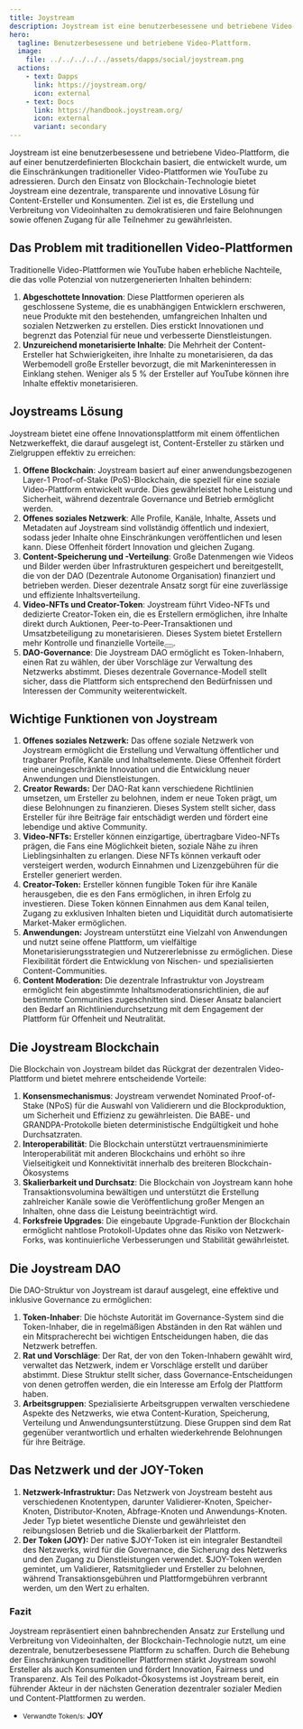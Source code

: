 ```yaml
---
title: Joystream
description: Joystream ist eine benutzerbesessene und betriebene Video-Plattform, die auf einer benutzerdefinierten Blockchain basiert, die entwickelt wurde, um die Einschränkungen traditioneller Video-Plattformen wie YouTube zu adressieren.
hero:
  tagline: Benutzerbesessene und betriebene Video-Plattform.
  image: 
    file: ../../../../../assets/dapps/social/joystream.png
  actions:
    - text: Dapps
      link: https://joystream.org/
      icon: external
    - text: Docs
      link: https://handbook.joystream.org/
      icon: external
      variant: secondary
---
```



Joystream ist eine benutzerbesessene und betriebene Video-Plattform, die auf einer benutzerdefinierten Blockchain basiert, die entwickelt wurde, um die Einschränkungen traditioneller Video-Plattformen wie YouTube zu adressieren. Durch den Einsatz von Blockchain-Technologie bietet Joystream eine dezentrale, transparente und innovative Lösung für Content-Ersteller und Konsumenten. Ziel ist es, die Erstellung und Verbreitung von Videoinhalten zu demokratisieren und faire Belohnungen sowie offenen Zugang für alle Teilnehmer zu gewährleisten.

## Das Problem mit traditionellen Video-Plattformen
Traditionelle Video-Plattformen wie YouTube haben erhebliche Nachteile, die das volle Potenzial von nutzergenerierten Inhalten behindern:
1. **Abgeschottete Innovation**: Diese Plattformen operieren als geschlossene Systeme, die es unabhängigen Entwicklern erschweren, neue Produkte mit den bestehenden, umfangreichen Inhalten und sozialen Netzwerken zu erstellen. Dies erstickt Innovationen und begrenzt das Potenzial für neue und verbesserte Dienstleistungen.
2. **Unzureichend monetarisierte Inhalte**: Die Mehrheit der Content-Ersteller hat Schwierigkeiten, ihre Inhalte zu monetarisieren, da das Werbemodell große Ersteller bevorzugt, die mit Markeninteressen in Einklang stehen. Weniger als 5 % der Ersteller auf YouTube können ihre Inhalte effektiv monetarisieren​​.

## Joystreams Lösung
Joystream bietet eine offene Innovationsplattform mit einem öffentlichen Netzwerkeffekt, die darauf ausgelegt ist, Content-Ersteller zu stärken und Zielgruppen effektiv zu erreichen:
1. **Offene Blockchain**: Joystream basiert auf einer anwendungsbezogenen Layer-1 Proof-of-Stake (PoS)-Blockchain, die speziell für eine soziale Video-Plattform entwickelt wurde. Dies gewährleistet hohe Leistung und Sicherheit, während dezentrale Governance und Betrieb ermöglicht werden​.
2. **Offenes soziales Netzwerk**: Alle Profile, Kanäle, Inhalte, Assets und Metadaten auf Joystream sind vollständig öffentlich und indexiert, sodass jeder Inhalte ohne Einschränkungen veröffentlichen und lesen kann. Diese Offenheit fördert Innovation und gleichen Zugang​.
3. **Content-Speicherung und -Verteilung**: Große Datenmengen wie Videos und Bilder werden über Infrastrukturen gespeichert und bereitgestellt, die von der DAO (Dezentrale Autonome Organisation) finanziert und betrieben werden. Dieser dezentrale Ansatz sorgt für eine zuverlässige und effiziente Inhaltsverteilung.
4. **Video-NFTs und Creator-Token**: Joystream führt Video-NFTs und dedizierte Creator-Token ein, die es Erstellern ermöglichen, ihre Inhalte direkt durch Auktionen, Peer-to-Peer-Transaktionen und Umsatzbeteiligung zu monetarisieren. Dieses System bietet Erstellern mehr Kontrolle und finanzielle Vorteile​<button></button>​.
5. **DAO-Governance**: Die Joystream DAO ermöglicht es Token-Inhabern, einen Rat zu wählen, der über Vorschläge zur Verwaltung des Netzwerks abstimmt. Dieses dezentrale Governance-Modell stellt sicher, dass die Plattform sich entsprechend den Bedürfnissen und Interessen der Community weiterentwickelt​.

## Wichtige Funktionen von Joystream
1. **Offenes soziales Netzwerk:** Das offene soziale Netzwerk von Joystream ermöglicht die Erstellung und Verwaltung öffentlicher und tragbarer Profile, Kanäle und Inhaltselemente. Diese Offenheit fördert eine uneingeschränkte Innovation und die Entwicklung neuer Anwendungen und Dienstleistungen​​.
2. **Creator Rewards:** Der DAO-Rat kann verschiedene Richtlinien umsetzen, um Ersteller zu belohnen, indem er neue Token prägt, um diese Belohnungen zu finanzieren. Dieses System stellt sicher, dass Ersteller für ihre Beiträge fair entschädigt werden und fördert eine lebendige und aktive Community​​.
3. **Video-NFTs:** Ersteller können einzigartige, übertragbare Video-NFTs prägen, die Fans eine Möglichkeit bieten, soziale Nähe zu ihren Lieblingsinhalten zu erlangen. Diese NFTs können verkauft oder versteigert werden, wodurch Einnahmen und Lizenzgebühren für die Ersteller generiert werden​.
4. **Creator-Token:** Ersteller können fungible Token für ihre Kanäle herausgeben, die es den Fans ermöglichen, in ihren Erfolg zu investieren. Diese Token können Einnahmen aus dem Kanal teilen, Zugang zu exklusiven Inhalten bieten und Liquidität durch automatisierte Market-Maker ermöglichen​.
5. **Anwendungen:** Joystream unterstützt eine Vielzahl von Anwendungen und nutzt seine offene Plattform, um vielfältige Monetarisierungsstrategien und Nutzererlebnisse zu ermöglichen. Diese Flexibilität fördert die Entwicklung von Nischen- und spezialisierten Content-Communities.
6. **Content Moderation:** Die dezentrale Infrastruktur von Joystream ermöglicht fein abgestimmte Inhaltsmoderationsrichtlinien, die auf bestimmte Communities zugeschnitten sind. Dieser Ansatz balanciert den Bedarf an Richtliniendurchsetzung mit dem Engagement der Plattform für Offenheit und Neutralität​.

## Die Joystream Blockchain
Die Blockchain von Joystream bildet das Rückgrat der dezentralen Video-Plattform und bietet mehrere entscheidende Vorteile:
1. **Konsensmechanismus**: Joystream verwendet Nominated Proof-of-Stake (NPoS) für die Auswahl von Validierern und die Blockproduktion, um Sicherheit und Effizienz zu gewährleisten. Die BABE- und GRANDPA-Protokolle bieten deterministische Endgültigkeit und hohe Durchsatzraten​.
2. **Interoperabilität**: Die Blockchain unterstützt vertrauensminimierte Interoperabilität mit anderen Blockchains und erhöht so ihre Vielseitigkeit und Konnektivität innerhalb des breiteren Blockchain-Ökosystems​
3. **Skalierbarkeit und Durchsatz**: Die Blockchain von Joystream kann hohe Transaktionsvolumina bewältigen und unterstützt die Erstellung zahlreicher Kanäle sowie die Veröffentlichung großer Mengen an Inhalten, ohne dass die Leistung beeinträchtigt wird​.
4. **Forksfreie Upgrades**: Die eingebaute Upgrade-Funktion der Blockchain ermöglicht nahtlose Protokoll-Updates ohne das Risiko von Netzwerk-Forks, was kontinuierliche Verbesserungen und Stabilität gewährleistet​​.

## Die Joystream DAO
Die DAO-Struktur von Joystream ist darauf ausgelegt, eine effektive und inklusive Governance zu ermöglichen:
1. **Token-Inhaber**: Die höchste Autorität im Governance-System sind die Token-Inhaber, die in regelmäßigen Abständen in den Rat wählen und ein Mitspracherecht bei wichtigen Entscheidungen haben, die das Netzwerk betreffen​​.
2. **Rat und Vorschläge**: Der Rat, der von den Token-Inhabern gewählt wird, verwaltet das Netzwerk, indem er Vorschläge erstellt und darüber abstimmt. Diese Struktur stellt sicher, dass Governance-Entscheidungen von denen getroffen werden, die ein Interesse am Erfolg der Plattform haben​.
3. **Arbeitsgruppen**: Spezialisierte Arbeitsgruppen verwalten verschiedene Aspekte des Netzwerks, wie etwa Content-Kuration, Speicherung, Verteilung und Anwendungsunterstützung. Diese Gruppen sind dem Rat gegenüber verantwortlich und erhalten wiederkehrende Belohnungen für ihre Beiträge​.

## Das Netzwerk und der JOY-Token
1. **Netzwerk-Infrastruktur:** Das Netzwerk von Joystream besteht aus verschiedenen Knotentypen, darunter Validierer-Knoten, Speicher-Knoten, Distributor-Knoten, Abfrage-Knoten und Anwendungs-Knoten. Jeder Typ bietet wesentliche Dienste und gewährleistet den reibungslosen Betrieb und die Skalierbarkeit der Plattform​.
2. **Der Token (JOY):** Der native $JOY-Token ist ein integraler Bestandteil des Netzwerks, wird für die Governance, die Sicherung des Netzwerks und den Zugang zu Dienstleistungen verwendet. $JOY-Token werden gemintet, um Validierer, Ratsmitglieder und Ersteller zu belohnen, während Transaktionsgebühren und Plattformgebühren verbrannt werden, um den Wert zu erhalten​​.

### Fazit
Joystream repräsentiert einen bahnbrechenden Ansatz zur Erstellung und Verbreitung von Videoinhalten, der Blockchain-Technologie nutzt, um eine dezentrale, benutzerbesessene Plattform zu schaffen. Durch die Behebung der Einschränkungen traditioneller Plattformen stärkt Joystream sowohl Ersteller als auch Konsumenten und fördert Innovation, Fairness und Transparenz. Als Teil des Polkadot-Ökosystems ist Joystream bereit, ein führender Akteur in der nächsten Generation dezentraler sozialer Medien und Content-Plattformen zu werden.

- <small>Verwandte Token/s:</small> **JOY**